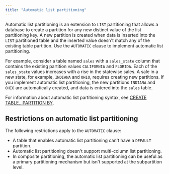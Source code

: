 ```yaml
---
title: "Automatic list partitioning"
---
```


<div id="automatic_list_partitioning" class="registered_link"></div>

Automatic list partitioning is an extension to `LIST` partitioning that allows a database to create a partition for any new distinct value of the list partitioning key. A new partition is created when data is inserted into the `LIST` partitioned table and the inserted value doesn't match any of the existing table partition. Use the `AUTOMATIC` clause to implement automatic list partitioning.

For example, consider a table named `sales` with a `sales_state` column that contains the existing partition values `CALIFORNIA` and `FLORIDA`. Each of the `sales_state` values increases with a rise in the statewise sales. A sale in a new state, for example, `INDIANA` and `OHIO`, requires creating new partitions. If you implement automatic list partitioning, the new partitions `INDIANA` and `OHIO` are automatically created, and data is entered into the `sales` table.

For information about automatic list partitioning syntax, see [CREATE TABLE...PARTITION BY](/epas/latest/reference/oracle_compatibility_reference/04_partitioning_commands_compatible_with_oracle_databases/01_create_table_partition_by/#create_table_partition_by).

## Restrictions on automatic list partitioning

The following restrictions apply to the `AUTOMATIC` clause:

-   A table that enables automatic list partitioning can't have a `DEFAULT` partition.
-   Automatic list partitioning doesn't support multi-column list partitioning.
-   In composite partitioning, the automatic list partitioning can be useful as a primary partitioning mechanism but isn't supported at the subpartition level.
